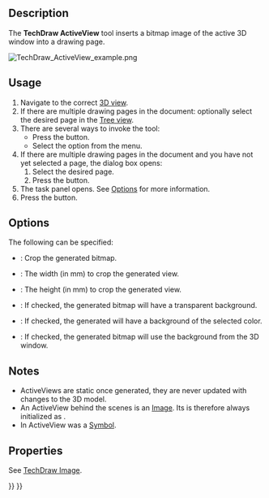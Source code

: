 <languages/>

{{Docnav
|[[TechDraw_ProjectShape|ProjectShape]]
|[[TechDraw_DraftView|DraftView]]
|[[TechDraw_Workbench|TechDraw]]
|IconL=TechDraw_ProjectShape.svg
|IconR=TechDraw_DraftView.svg
|IconC=Workbench_TechDraw.svg
}}

{{GuiCommand
|Name=TechDraw  ActiveView
|MenuLocation=TechDraw → Views From Other Workbenches → Insert Active View (3D View)
|Workbenches=[[TechDraw_Workbench|TechDraw]]
|Version=0.19
|SeeAlso=[[TechDraw_Image|TechDraw Image]]
}}

==Description==

The '''TechDraw ActiveView''' tool inserts a bitmap image of the active 3D window into a drawing page.

[[File:TechDraw_ActiveView_example.png]]
{{Caption|A simple view from the 3D model.}}

==Usage==

# Navigate to the correct [[3D_view|3D view]].
# If there are multiple drawing pages in the document: optionally select the desired page in the [[Tree_view|Tree view]].
# There are several ways to invoke the tool:
#* Press the {{Button|[[Image:TechDraw_ActiveView.svg|16px]] [[TechDraw_ActiveView|Insert Active View (3D View)]]}} button.
#* Select the {{MenuCommand|TechDraw → Views From Other Workbenches → [[Image:TechDraw_ActiveView.svg|16px]] Insert Active View (3D View)}} option from the menu.
# If there are multiple drawing pages in the document and you have not yet selected a page, the {{MenuCommand|Page Chooser}} dialog box opens:
## Select the desired page.
## Press the {{Button|OK}} button.
# The {{MenuCommand|ActiveView to TD View}} task panel opens. See [[#Options|Options]] for more information.
# Press the {{Button|OK}} button.

== Options ==

The following can be specified: 

* {{MenuCommand|Crop}}: Crop the generated bitmap.
* {{MenuCommand|Width}}: The width (in mm) to crop the generated view.
* {{MenuCommand|Height}}: The height (in mm) to crop the generated view.
* {{MenuCommand|No Background}}: If checked, the generated bitmap will have a transparent background.
* {{MenuCommand|Solid Background}}: If checked, the generated will have a background of the selected color.
* {{MenuCommand|Use 3d Background}}: If checked, the generated bitmap will use the background from the 3D window.

== Notes ==

* ActiveViews are static once generated, they are never updated with changes to the 3D model.
* An ActiveView behind the scenes is an [[TechDraw_Image|Image]]. Its {{PropertyData|Scale Type}} is therefore always initialized as {{Value|Custom}}.
* In {{VersionMinus|0.20}} ActiveView was a [[TechDraw_Symbol|Symbol]].

==Properties==

See [[TechDraw_Image#Properties|TechDraw Image]].


{{Docnav
|[[TechDraw_ProjectShape|ProjectShape]]
|[[TechDraw_DraftView|DraftView]]
|[[TechDraw_Workbench|TechDraw]]
|IconL=TechDraw_ProjectShape.svg
|IconR=TechDraw_DraftView.svg
|IconC=Workbench_TechDraw.svg
}}

{{TechDraw_Tools_navi{{#translation:}}}}
{{Userdocnavi{{#translation:}}}}